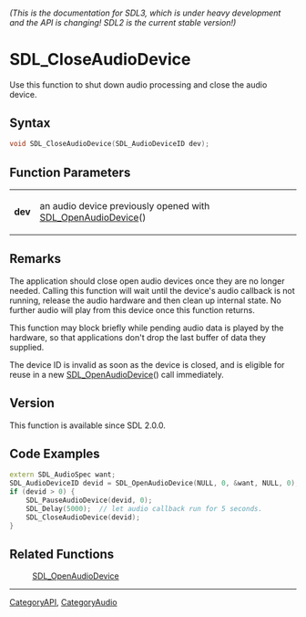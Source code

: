 ====== (This is the documentation for SDL3, which is under heavy development and the API is changing! SDL2 is the current stable version!) ======
= SDL_CloseAudioDevice =

Use this function to shut down audio processing and close the audio device.

== Syntax ==

<syntaxhighlight lang='c'>
void SDL_CloseAudioDevice(SDL_AudioDeviceID dev);
</syntaxhighlight>

== Function Parameters ==

{|
|'''dev'''
|an audio device previously opened with [[SDL_OpenAudioDevice]]()
|}

== Remarks ==

The application should close open audio devices once they are no longer
needed. Calling this function will wait until the device's audio callback
is not running, release the audio hardware and then clean up internal
state. No further audio will play from this device once this function
returns.

This function may block briefly while pending audio data is played by the
hardware, so that applications don't drop the last buffer of data they
supplied.

The device ID is invalid as soon as the device is closed, and is eligible
for reuse in a new [[SDL_OpenAudioDevice]]() call immediately.

== Version ==

This function is available since SDL 2.0.0.

== Code Examples ==

<syntaxhighlight lang='c++'>
extern SDL_AudioSpec want;
SDL_AudioDeviceID devid = SDL_OpenAudioDevice(NULL, 0, &want, NULL, 0);
if (devid > 0) {
    SDL_PauseAudioDevice(devid, 0);
    SDL_Delay(5000);  // let audio callback run for 5 seconds.
    SDL_CloseAudioDevice(devid);
}
</syntaxhighlight>

== Related Functions ==

:[[SDL_OpenAudioDevice]]

----
[[CategoryAPI]], [[CategoryAudio]]


